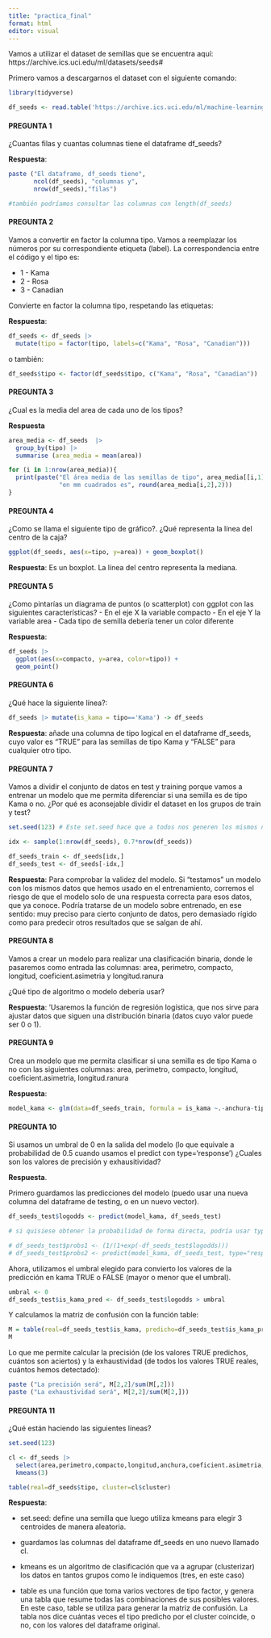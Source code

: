 ```yaml
---
title: "practica_final"
format: html
editor: visual
---
```


Vamos a utilizar el dataset de semillas que se encuentra aquí: https://archive.ics.uci.edu/ml/datasets/seeds#

Primero vamos a descargarnos el dataset con el siguiente comando:

```r
library(tidyverse)

df_seeds <- read.table('https://archive.ics.uci.edu/ml/machine-learning-databases/00236/seeds_dataset.txt', col.names =c('area','perimetro','compacto','longitud','anchura','coeficient.asimetria','longitud.ranura','tipo'))
```

#### PREGUNTA 1

¿Cuantas filas y cuantas columnas tiene el dataframe df_seeds?

**Respuesta**:

```r
paste ("El dataframe, df_seeds tiene", 
       ncol(df_seeds), "columnas y", 
       nrow(df_seeds),"filas")

#también podríamos consultar las columnas con length(df_seeds)
```

#### PREGUNTA 2

Vamos a convertir en factor la columna tipo. Vamos a reemplazar los números por su correspondiente etiqueta (label). La correspondencia entre el código y el tipo es:

-   1 - Kama
-   2 - Rosa
-   3 - Canadian

Convierte en factor la columna tipo, respetando las etiquetas:

**Respuesta**:

```r
df_seeds <- df_seeds |>
  mutate(tipo = factor(tipo, labels=c("Kama", "Rosa", "Canadian")))
```

o también:

```r
df_seeds$tipo <- factor(df_seeds$tipo, c("Kama", "Rosa", "Canadian"))
```

#### PREGUNTA 3

¿Cual es la media del area de cada uno de los tipos?

**Respuesta**

```r
area_media <- df_seeds  |>
  group_by(tipo) |>
  summarise (area_media = mean(area))

for (i in 1:nrow(area_media)){
  print(paste("El área media de las semillas de tipo", area_media[[i,1]],
              "en mm cuadrados es", round(area_media[i,2],2)))
}

```

#### PREGUNTA 4

¿Como se llama el siguiente tipo de gráfico?. ¿Qué representa la línea del centro de la caja?

```r
ggplot(df_seeds, aes(x=tipo, y=area)) + geom_boxplot()
```

**Respuesta**: Es un boxplot. La línea del centro representa la mediana.

#### PREGUNTA 5

¿Como pintarías un diagrama de puntos (o scatterplot) con ggplot con las siguientes características? - En el eje X la variable compacto - En el eje Y la variable area - Cada tipo de semilla debería tener un color diferente

**Respuesta**:

```r
df_seeds |>
  ggplot(aes(x=compacto, y=area, color=tipo)) +
  geom_point()
```

#### PREGUNTA 6

¿Qué hace la siguiente línea?:

```r
df_seeds |> mutate(is_kama = tipo=='Kama') -> df_seeds
```

**Respuesta**: añade una columna de tipo logical en el dataframe df_seeds, cuyo valor es "TRUE" para las semillas de tipo Kama y "FALSE" para cualquier otro tipo.

#### PREGUNTA 7

Vamos a dividir el conjunto de datos en test y training porque vamos a entrenar un modelo que me permita diferenciar si una semilla es de tipo Kama o no. ¿Por qué es aconsejable dividir el dataset en los grupos de train y test?

```r
set.seed(123) # Este set.seed hace que a todos nos generen los mismos número aleatorios

idx <- sample(1:nrow(df_seeds), 0.7*nrow(df_seeds))

df_seeds_train <- df_seeds[idx,]
df_seeds_test <- df_seeds[-idx,]
```

**Respuesta**: Para comprobar la validez del modelo. Si "testamos" un modelo con los mismos datos que hemos usado en el entrenamiento, corremos el riesgo de que el modelo solo de una respuesta correcta para esos datos, que ya conoce. Podría tratarse de un modelo sobre entrenado, en ese sentido: muy preciso para cierto conjunto de datos, pero demasiado rígido como para predecir otros resultados que se salgan de ahí.

#### PREGUNTA 8

Vamos a crear un modelo para realizar una clasificación binaria, donde le pasaremos como entrada las columnas: area, perimetro, compacto, longitud, coeficient.asimetria y longitud.ranura

¿Qué tipo de algoritmo o modelo debería usar?

**Respuesta**: 'Usaremos la función de regresión logística, que nos sirve para ajustar datos que siguen una distribución binaria (datos cuyo valor puede ser 0 o 1).

#### PREGUNTA 9

Crea un modelo que me permita clasificar si una semilla es de tipo Kama o no con las siguientes columnas: area, perimetro, compacto, longitud, coeficient.asimetria, longitud.ranura

**Respuesta**:

```r

model_kama <- glm(data=df_seeds_train, formula = is_kama ~.-anchura-tipo, family=binomial(link='logit'))

```

#### PREGUNTA 10

Si usamos un umbral de 0 en la salida del modelo (lo que equivale a probabilidad de 0.5 cuando usamos el predict con type='response') ¿Cuales son los valores de precisión y exhausitividad?

**Respuesta**.

Primero guardamos las predicciones del modelo (puedo usar una nueva columna del dataframe de testing, o en un nuevo vector).

```r
df_seeds_test$logodds <- predict(model_kama, df_seeds_test)

# si quisiese obtener la probabilidad de forma directa, podría usar type="response" o transformar Log(Odds) mediante la función sigmoide

# df_seeds_test$probs1 <- (1/(1+exp(-df_seeds_test$logodds)))
# df_seeds_test$probs2 <- predict(model_kama, df_seeds_test, type="response")

```

Ahora, utilizamos el umbral elegido para convierto los valores de la predicción en kama TRUE o FALSE (mayor o menor que el umbral).

```r
umbral <- 0
df_seeds_test$is_kama_pred <- df_seeds_test$logodds > umbral

```

Y calculamos la matriz de confusión con la función table:

```r
M = table(real=df_seeds_test$is_kama, predicho=df_seeds_test$is_kama_pred)
M
```

Lo que me permite calcular la precisión (de los valores TRUE predichos, cuántos son aciertos) y la exhaustividad (de todos los valores TRUE reales, cuántos hemos detectado):

```r
paste ("La precisión será", M[2,2]/sum(M[,2]))
paste ("La exhaustividad será", M[2,2]/sum(M[2,]))

```

#### PREGUNTA 11

¿Qué están haciendo las siguientes líneas?

```r
set.seed(123)

cl <- df_seeds |> 
  select(area,perimetro,compacto,longitud,anchura,coeficient.asimetria,longitud.ranura) |> 
  kmeans(3)

table(real=df_seeds$tipo, cluster=cl$cluster)
```

**Respuesta**:

-   set.seed: define una semilla que luego utiliza kmeans para elegir 3 centroides de manera aleatoria.

-   guardamos las columnas del dataframe df_seeds en uno nuevo llamado cl.

-   kmeans es un algoritmo de clasificación que va a agrupar (clusterizar) los datos en tantos grupos como le indiquemos (tres, en este caso)

-   table es una función que toma varios vectores de tipo factor, y genera una tabla que resume todas las combinaciones de sus posibles valores. En este caso, table se utiliza para generar la matriz de confusión. La tabla nos dice cuántas veces el tipo predicho por el cluster coincide, o no, con los valores del dataframe original.
